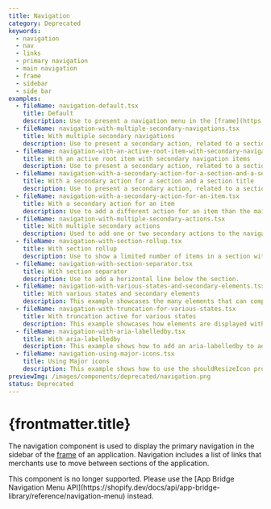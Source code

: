 ```yaml
---
title: Navigation
category: Deprecated
keywords:
  - navigation
  - nav
  - links
  - primary navigation
  - main navigation
  - frame
  - sidebar
  - side bar
examples:
  - fileName: navigation-default.tsx
    title: Default
    description: Use to present a navigation menu in the [frame](https://polaris.shopify.com/components/frame).
  - fileName: navigation-with-multiple-secondary-navigations.tsx
    title: With multiple secondary navigations
    description: Use to present a secondary action, related to a section and to title the section.
  - fileName: navigation-with-an-active-root-item-with-secondary-navigation-items.tsx
    title: With an active root item with secondary navigation items
    description: Use to present a secondary action, related to a section and to title the section.
  - fileName: navigation-with-a-secondary-action-for-a-section-and-a-section-title.tsx
    title: With a secondary action for a section and a section title
    description: Use to present a secondary action, related to a section and to title the section.
  - fileName: navigation-with-a-secondary-action-for-an-item.tsx
    title: With a secondary action for an item
    description: Use to add a different action for an item than the main action, like to view or add something.
  - fileName: navigation-with-multiple-secondary-actions.tsx
    title: With multiple secondary actions
    description: Used to add one or two secondary actions to the navigation item.
  - fileName: navigation-with-section-rollup.tsx
    title: With section rollup
    description: Use to show a limited number of items in a section with an option to expand the remaining items.
  - fileName: navigation-with-section-separator.tsx
    title: With section separator
    description: Use to add a horizontal line below the section.
  - fileName: navigation-with-various-states-and-secondary-elements.tsx
    title: With various states and secondary elements
    description: This example showcases the many elements that can compose a navigation, especially useful for testing purposes.
  - fileName: navigation-with-truncation-for-various-states.tsx
    title: With truncation active for various states
    description: This example showcases how elements are displayed with the truncateText prop as true for various states.
  - fileName: navigation-with-aria-labelledby.tsx
    title: With aria-labelledby
    description: This example shows how to add an aria-labelledby to add a hidden label to the `nav` element.
  - fileName: navigation-using-major-icons.tsx
    title: Using Major icons
    description: This example shows how to use the shouldResizeIcon prop when using Major icons
previewImg: /images/components/deprecated/navigation.png
status: Deprecated
---
```


# {frontmatter.title}

<Lede>

The navigation component is used to display the primary navigation in the sidebar of the [frame](https://polaris.shopify.com/components/frame) of an application. Navigation includes a list of links that merchants use to move between sections of the application.

</Lede>

<StatusBanner status={frontmatter.status}>
  This component is no longer supported. Please use the [App Bridge Navigation
  Menu
  API](https://shopify.dev/docs/api/app-bridge-library/reference/navigation-menu)
  instead.
</StatusBanner>
